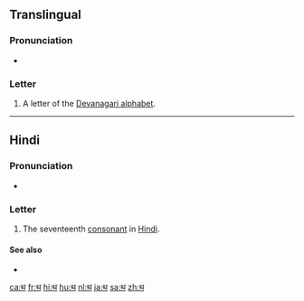 {{also|थे}}
{{Devanagari character info|hex=925|name=DEVANAGARI LETTER THA|image=[[File:Deva-थ-order.gif|100px]]}}
==Translingual==

===Pronunciation===
* {{IPA|/t̪ʰə/|lang=mul}}

===Letter===
{{mul-Deva|tha}}

# A letter of the [[Devanagari alphabet]].

----

==Hindi==

===Pronunciation===
* {{IPA|[t̪ʰə]|lang=hi}}

===Letter===
{{head|hi|letter}}

# The seventeenth [[consonant]] in [[Hindi]].

====See also====
* {{list:Devanagari script letters/hi}}

[[ca:थ]]
[[fr:थ]]
[[hi:थ]]
[[hu:थ]]
[[nl:थ]]
[[ja:थ]]
[[sa:थ]]
[[zh:थ]]